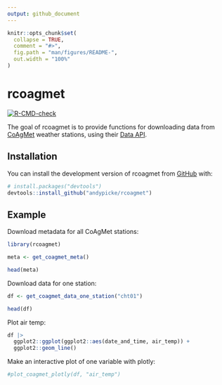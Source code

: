```yaml
---
output: github_document
---
```


<!-- README.md is generated from README.Rmd. Please edit that file -->

```r
knitr::opts_chunk$set(
  collapse = TRUE,
  comment = "#>",
  fig.path = "man/figures/README-",
  out.width = "100%"
)
```

# rcoagmet

<!-- badges: start -->
[![R-CMD-check](https://github.com/andypicke/rcoagmet/actions/workflows/R-CMD-check.yaml/badge.svg)](https://github.com/andypicke/rcoagmet/actions/workflows/R-CMD-check.yaml)
<!-- badges: end -->

The goal of rcoagmet is to provide functions for downloading data from [CoAgMet](https://coagmet.colostate.edu/) weather stations, using their [Data API](https://coagmet.colostate.edu/data/doc.html).

## Installation

You can install the development version of rcoagmet from [GitHub](https://github.com/) with:

``` r
# install.packages("devtools")
devtools::install_github("andypicke/rcoagmet")
```

## Example

Download metadata for all CoAgMet stations:

```r
library(rcoagmet)

meta <- get_coagmet_meta()

head(meta)

```

Download data for one station:

```r

df <- get_coagmet_data_one_station("cht01")

head(df)

```

Plot air temp:
```r

df |>
  ggplot2::ggplot(ggplot2::aes(date_and_time, air_temp)) +
  ggplot2::geom_line()

```


Make an interactive plot of one variable with plotly:
```r

#plot_coagmet_plotly(df, "air_temp")

```

